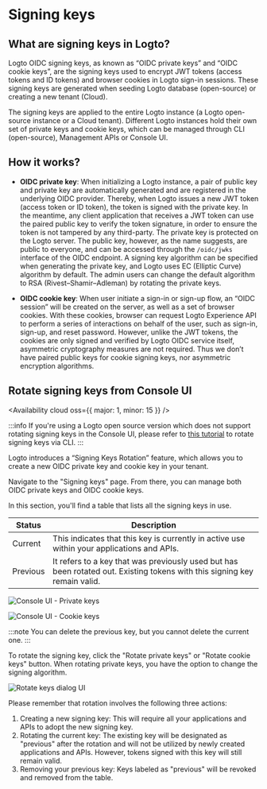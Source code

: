 
# Signing keys

## What are signing keys in Logto?

Logto OIDC signing keys, as known as “OIDC private keys” and “OIDC cookie keys”, are the signing keys used to encrypt JWT tokens (access tokens and ID tokens) and browser cookies in Logto sign-in sessions. These signing keys are generated when seeding Logto database (open-source) or creating a new tenant (Cloud).

The signing keys are applied to the entire Logto instance (a Logto open-source instance or a Cloud tenant). Different Logto instances hold their own set of private keys and cookie keys, which can be managed through CLI (open-source), Management APIs or Console UI.

## How it works?

- **OIDC private key**: When initializing a Logto instance, a pair of public key and private key are automatically generated and are registered in the underlying OIDC provider. Thereby, when Logto issues a new JWT token (access token or ID token), the token is signed with the private key. In the meantime, any client application that receives a JWT token can use the paired public key to verify the token signature, in order to ensure the token is not tampered by any third-party. The private key is protected on the Logto server. The public key, however, as the name suggests, are public to everyone, and can be accessed through the `/oidc/jwks` interface of the OIDC endpoint.
  A signing key algorithm can be specified when generating the private key, and Logto uses EC (Elliptic Curve) algorithm by default. The admin users can change the default algorithm to RSA (Rivest–Shamir–Adleman) by rotating the private keys.

- **OIDC cookie key**: When user initiate a sign-in or sign-up flow, an “OIDC session” will be created on the server, as well as a set of browser cookies. With these cookies, browser can request Logto Experience API to perform a series of interactions on behalf of the user, such as sign-in, sign-up, and reset password.
  However, unlike the JWT tokens, the cookies are only signed and verified by Logto OIDC service itself, asymmetric cryptography measures are not required. Thus we don’t have paired public keys for cookie signing keys, nor asymmetric encryption algorithms.

## Rotate signing keys from Console UI

<Availability cloud oss={{ major: 1, minor: 15 }} />

:::info
If you're using a Logto open source version which does not support rotating signing keys in the Console UI, please refer to [this tutorial](/docs/docs/references/using-cli/rotate-signing-keys.mdx) to rotate signing keys via CLI.
:::

Logto introduces a “Signing Keys Rotation” feature, which allows you to create a new OIDC private key and cookie key in your tenant.

Navigate to the "Signing keys" page. From there, you can manage both OIDC private keys and OIDC cookie keys.

In this section, you'll find a table that lists all the signing keys in use.

| Status   | Description                                                                                                               |
| -------- | ------------------------------------------------------------------------------------------------------------------------- |
| Current  | This indicates that this key is currently in active use within your applications and APIs.                                |
| Previous | It refers to a key that was previously used but has been rotated out. Existing tokens with this signing key remain valid. |

![Console UI - Private keys](./assets/console-private-keys.webp)

![Console UI - Cookie keys](./assets/console-cookie-keys.webp)

:::note
You can delete the previous key, but you cannot delete the current one.
:::

To rotate the signing key, click the "Rotate private keys" or "Rotate cookie keys" button. When rotating private keys, you have the option to change the signing algorithm.

![Rotate keys dialog UI](./assets/rotate-keys.webp)

Please remember that rotation involves the following three actions:

1. Creating a new signing key: This will require all your applications and APIs to adopt the new signing key.
2. Rotating the current key: The existing key will be designated as "previous" after the rotation and will not be utilized by newly created applications and APIs. However, tokens signed with this key will still remain valid.
3. Removing your previous key: Keys labeled as "previous" will be revoked and removed from the table.
